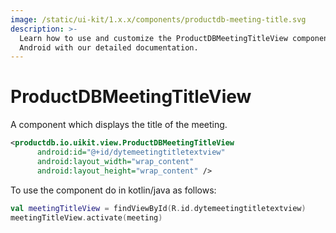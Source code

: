 ```yaml
---
image: /static/ui-kit/1.x.x/components/productdb-meeting-title.svg
description: >-
  Learn how to use and customize the ProductDBMeetingTitleView component in ProductDB's
  Android with our detailed documentation.
---
```


# ProductDBMeetingTitleView

A component which displays the title of the meeting.

```xml
<productdb.io.uikit.view.ProductDBMeetingTitleView
      android:id="@+id/dytemeetingtitletextview"
      android:layout_width="wrap_content"
      android:layout_height="wrap_content" />
```

To use the component do in kotlin/java as follows:

```kotlin
val meetingTitleView = findViewById(R.id.dytemeetingtitletextview)
meetingTitleView.activate(meeting)
```

<head>
  <title>Android ProductDBMeetingTitleView</title>
</head>
